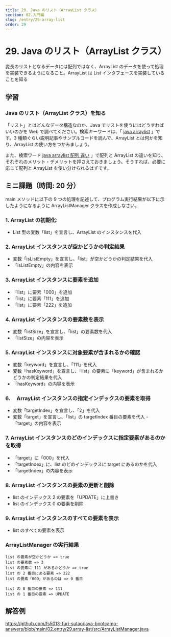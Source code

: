 ```yaml
---
title: 29. Java のリスト（ArrayList クラス）
section: 02.入門編
slug: /entry/29-array-list
order: 29
---
```


# 29. Java のリスト（ArrayList クラス）

<p class="goal">
  変長のリストとなるデータには配列ではなく、ArrayList
  のデータを使って処理を実装できるようになること。ArrayList は List
  インタフェースを実装していることを知る
</p>

## 学習

### Java のリスト（ArrayList クラス）を知る

「リスト」とはどんなデータ構造なのか、Java でリストを使うにはどうすればいいのかを Web で調べてください。検索キーワードは、「 [java arraylist](https://www.google.com/search?q=java+arraylist) 」です。3 種類ぐらい説明記事やサンプルコードを読んで、ArrayList とは何かを知り、ArrayList の使い方をつかみましょう。

また、検索ワード [java arraylist 配列 違い](https://www.google.com/search?q=java+arraylist+配列+違い) 」で配列と ArrayList の違いを知り、それぞれのメリット・デメリットを押さえておきましょう。そうすれば、必要に応じて配列と ArrayList を使い分けられるはずです。

## ミニ課題（時間: 20 分）

main メソッドに以下の 9 つの処理を記述して、プログラム実行結果が以下に示したようになるように ArrayListManager クラスを作成しなさい。

### 1. ArrayList の初期化:

- List 型の変数「list」を宣言し、ArrayList のインスタンスを代入

### 2. ArrayList インスタンスが空かどうかの判定結果

- 変数「isListEmpty」を宣言し、「list」が空かどうかの判定結果を代入
- 「isListEmpty」の内容を表示

### 3. ArrayList インスタンスに要素を追加

- 「list」に要素「000」を追加
- 「list」に要素「111」を追加
- 「list」に要素「222」を追加

### 4. ArrayList インスタンスの要素数を表示

- 変数「listSize」を宣言し、「list」の要素数を代入
- 「listSize」の内容を表示

### 5. ArrayList インスタンスに対象要素が含まれるかの確認

- 変数「keyword」を宣言し、「111」を代入
- 変数「hasKeyword」を宣言し、「list」の要素に「keyword」が含まれるかどうかの判定結果を代入
- 「hasKeyword」の内容を表示

### 6.　 ArrayList インスタンスの指定インデックスの要素を取得

- 変数「targetIndex」を宣言し、「2」を代入
- 変数「target」を宣言し、「list」の targetIndex 番目の要素を代入 -「target」の内容を表示

### 7. ArrayList インスタンスのどのインデックスに指定要素があるのかを取得

- 「target」に「000」を代入
- 「targetIndex」に、list のどのインデックスに target にあるのかを代入
- 「targetIndex」の内容を表示

### 8. ArrayList インスタンスの要素の更新と削除

- list のインデックス 2 の要素を「UPDATE」に上書き
- list のインデックス 0 の要素を削除

### 9. ArrayList インスタンスのすべての要素を表示

- list のすべての要素を表示

### ArrayListManager の実行結果

```
list の要素が空かどうか => true
list の要素数 => 3
list の要素に 111 があるかどうか => true
list の 2 番目にある要素 => 222
list の要素「000」があるのは => 0 番目

list の 0 番目の要素 => 111
list の 1 番目の要素 => UPDATE
```

## 解答例

https://github.com/fs5013-furi-sutao/java-bootcamp-answers/blob/main/02.entry/29.array-list/src/ArrayListManager.java
